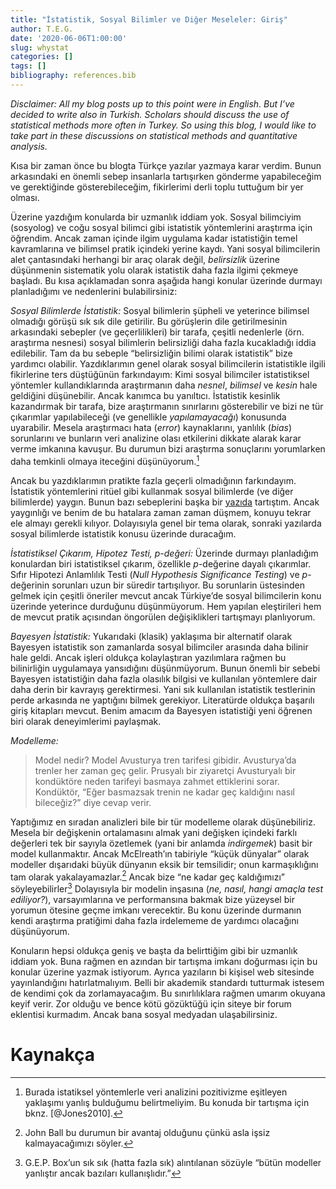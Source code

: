 ```yaml
---
title: "İstatistik, Sosyal Bilimler ve Diğer Meseleler: Giriş"
author: T.E.G.
date: '2020-06-06T1:00:00'
slug: whystat
categories: []
tags: []
bibliography: references.bib
---
```


*Disclaimer: All my blog posts up to this point were in English. But I’ve decided to write also in Turkish. Scholars should discuss the use of statistical methods more often in Turkey. So using this blog, I would like to take part in these discussions on statistical methods and quantitative analysis.*

Kısa bir zaman önce bu blogta Türkçe yazılar yazmaya karar verdim. Bunun arkasındaki en önemli sebep insanlarla tartışırken gönderme yapabileceğim ve gerektiğinde gösterebileceğim, fikirlerimi derli toplu tuttuğum bir yer olması.

Üzerine yazdığım konularda bir uzmanlık iddiam yok. Sosyal bilimciyim (sosyolog) ve coğu sosyal bilimci gibi istatistik yöntemlerini araştırma için öğrendim. Ancak zaman içinde ilgim uygulama kadar istatistiğin temel kavramlarına ve bilimsel pratik içindeki yerine kaydı. Yani sosyal bilimcilerin alet çantasındaki herhangi bir araç olarak değil, *belirsizlik* üzerine düşünmenin sistematik yolu olarak istatistik daha fazla ilgimi çekmeye başladı. Bu kısa açıklamadan sonra aşağıda hangi konular üzerinde durmayı planladığımı ve nedenlerini bulabilirsiniz:

*Sosyal Bilimlerde İstatistik:* Sosyal bilimlerin şüpheli ve yeterince bilimsel olmadığı görüşü sık sık dile getirilir. Bu görüşlerin dile getirilmesinin arkasındaki sebepler (ve geçerlilikleri) bir tarafa, çeşitli nedenlerle (örn. araştırma nesnesi) sosyal bilimlerin belirsizliği daha fazla kucakladığı iddia edilebilir. Tam da bu sebeple "belirsizliğin bilimi olarak istatistik" bize yardımcı olabilir. Yazdıklarımın genel olarak sosyal bilimcilerin istatistikle ilgili fikirlerine ters düştüğünün farkındayım: Kimi sosyal bilimciler istatistiksel yöntemler kullandıklarında araştırmanın daha *nesnel*, *bilimsel* ve *kesin* hale geldiğini düşünebilir. Ancak kanımca bu yanıltıcı. İstatistik kesinlik kazandırmak bir tarafa, bize araştırmanın sınırlarını gösterebilir ve bizi ne tür çıkarımlar yapılabileceği (ve genellikle *yapılamayacağı*) konusunda uyarabilir. Mesela araştırmacı hata (*error*) kaynaklarını, yanlılık (*bias*) sorunlarını ve bunların veri analizine olası etkilerini dikkate alarak karar verme imkanına kavuşur. Bu durumun bizi araştırma sonuçlarını yorumlarken daha temkinli olmaya iteceğini düşünüyorum.[^1] 

Ancak bu yazdıklarımın pratikte fazla geçerli olmadığının farkındayım. İstatistik yöntemlerini ritüel gibi kullanmak sosyal bilimlerde (ve diğer bilimlerde) yaygın. Bunun bazı sebeplerini başka bir [yazıda](https://tegedik.netlify.app/hta/) tartıştım. Ancak yaygınlığı ve benim de bu hatalara zaman zaman düşmem, konuyu tekrar ele almayı gerekli kılıyor. Dolayısıyla genel bir tema olarak, sonraki yazılarda sosyal bilimlerde istatistik konusu üzerinde duracağım. 

*İstatistiksel Çıkarım, Hipotez Testi, p-değeri:* Üzerinde durmayı planladığım konulardan biri istatistiksel çıkarım, özellikle *p*-değerine dayalı çıkarımlar. Sıfır Hipotezi Anlamlılık Testi (*Null Hypothesis Significance Testing*) ve *p*-değerinin sorunları uzun bir süredir tartışılıyor. Bu sorunlarin üstesinden gelmek için çeşitli öneriler mevcut ancak Türkiye'de sosyal bilimcilerin konu üzerinde yeterince durduğunu düşünmüyorum. Hem yapılan eleştirileri hem de mevcut pratik açısından öngorülen değişiklikleri tartışmayı planlıyorum. 

*Bayesyen İstatistik:* Yukarıdaki (klasik) yaklaşıma bir alternatif olarak Bayesyen istatistik son zamanlarda sosyal bilimciler arasında daha bilinir hale geldi. Ancak işleri oldukça kolaylaştıran yazılımlara rağmen bu bilinirliğin uygulamaya yansıdığını düşünmüyorum. Bunun önemli bir sebebi Bayesyen istatistiğin daha fazla olasılık bilgisi ve kullanılan yöntemlere dair daha derin bir kavrayış gerektirmesi. Yani sık kullanılan istatistik testlerinin perde arkasında ne yaptığını bilmek gerekiyor. Literatürde oldukça başarılı giriş kitapları mevcut. Benim amacım da Bayesyen istatistiği yeni öğrenen biri olarak deneyimlerimi paylaşmak.

*Modelleme:*

> Model nedir? Model Avusturya tren tarifesi gibidir. Avusturya'da trenler her zaman geç gelir. Prusyalı bir ziyaretçi Avusturyalı bir kondüktöre neden tarifeyi basmaya zahmet ettiklerini sorar. Kondüktör, "Eğer basmazsak trenin ne kadar geç kaldığını nasıl bileceğiz?" diye cevap verir. 

Yaptığımız en sıradan analizleri bile bir tür modelleme olarak düşünebiliriz. Mesela bir değişkenin ortalamasını almak yani değişken içindeki farklı değerleri tek bir sayıyla özetlemek (yani bir anlamda *indirgemek*) basit bir model kullanmaktır. Ancak McElreath'ın tabiriyle "küçük dünyalar" olarak modeller dışarıdaki büyük dünyanın eksik bir temsilidir; onun karmaşıklığını tam olarak yakalayamazlar.[^2] Ancak bize "ne kadar geç kaldığımızı" söyleyebilirler[^3] Dolayısıyla bir modelin inşasına (*ne, nasıl, hangi amaçla test ediliyor?*), varsayımlarına ve performansına bakmak bize yüzeysel bir yorumun ötesine geçme imkanı verecektir. Bu konu üzerinde durmanın kendi araştırma pratiğimi daha fazla irdelememe de yardımcı olacağını düşünüyorum.

Konuların hepsi oldukça geniş ve başta da belirttiğim gibi bir uzmanlık iddiam yok. Buna rağmen en azından bir tartışma imkanı doğurması için bu konular üzerine yazmak istiyorum. Ayrıca yazıların bi kişisel web sitesinde yayınlandığını hatırlatmalıyım. Belli bir akademik standardı tutturmak istesem de kendimi çok da zorlamayacağım. Bu sınırlılıklara rağmen umarım okuyana keyif verir. Zor olduğu ve bence kötü gözüktüğü için siteye bir forum eklentisi kurmadım. Ancak bana sosyal medyadan ulaşabilirsiniz. 



[^1]: Burada istatiksel yöntemlerle veri analizini pozitivizme eşitleyen yaklaşımı yanlış bulduğumu belirtmeliyim. Bu konuda bir tartışma için bknz. [@Jones2010].

[^2]: John Ball bu durumun bir avantaj olduğunu çünkü asla işsiz kalmayacağımızı söyler.

[^3]: G.E.P. Box'un sık sık (hatta fazla sık) alıntılanan sözüyle "bütün modeller yanlıştır ancak bazıları kullanışlıdır." 

# Kaynakça



